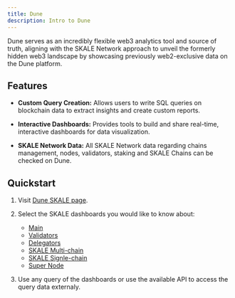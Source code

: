 ```yaml
---
title: Dune
description: Intro to Dune
---
```



Dune serves as an incredibly flexible web3 analytics tool and source of truth, aligning with the SKALE Network approach to unveil the formerly hidden web3 landscape by showcasing previously web2-exclusive data on the Dune platform.

<CardGrid>
  <LinkCard title="Website" href="https://dune.com/skale/analytics" />
  <LinkCard title="Documentation" href="https://docs.dune.com/home" />
</CardGrid>

## Features

- **Custom Query Creation:** Allows users to write SQL queries on blockchain data to extract insights and create custom reports.

- **Interactive Dashboards:** Provides tools to build and share real-time, interactive dashboards for data visualization.

- **SKALE Network Data:** All SKALE Network data regarding chains management, nodes, validators, staking and SKALE Chains can be checked on Dune.

## Quickstart

<Steps>

1. Visit [Dune SKALE page](https://dune.com/skale).

2. Select the SKALE dashboards you would like to know about:

	- [Main](https://dune.com/skale/analytics)
	- [Validators](https://dune.com/skale/validator)
	- [Delegators](https://dune.com/skale/delegator)
	- [SKALE Multi-chain](https://dune.com/skale/statistics)
	- [SKALE Signle-chain](https://dune.com/skale/schain)
	- [Super Node](https://dune.com/skale/node)

3. Use any query of the dashboards or use the available API to access the query data externaly.

</Steps>

